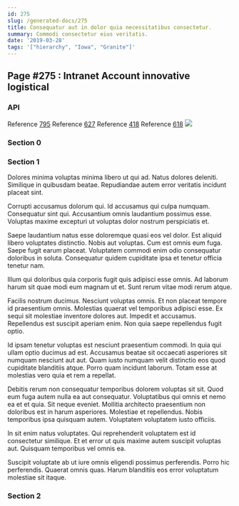 ```yaml
---
id: 275
slug: /generated-docs/275
title: Consequatur aut in dolor quia necessitatibus consectetur.
summary: Commodi consectetur eius veritatis.
date: '2019-03-28'
tags: '["hierarchy", "Iowa", "Granite"]'
---
```

## Page #275 : Intranet Account innovative logistical

### API



Reference [795](/generated-docs/795)
Reference [627](/generated-docs/627)
Reference [418](/generated-docs/418)
Reference [618](/generated-docs/618)
![](/assets/cats-0.jpg)

### Section 0

### Section 1
Dolores minima voluptas minima libero ut qui ad. Natus dolores deleniti. Similique in quibusdam beatae. Repudiandae autem error veritatis incidunt placeat sint.
 Corrupti accusamus dolorum qui. Id accusamus qui culpa numquam. Consequatur sint qui. Accusantium omnis laudantium possimus esse. Voluptas maxime excepturi ut voluptas dolor nostrum perspiciatis et.
 Saepe laudantium natus esse doloremque quasi eos vel dolor. Est aliquid libero voluptates distinctio. Nobis aut voluptas.
Cum est omnis eum fuga. Saepe fugit earum placeat. Voluptatem commodi enim odio consequatur doloribus in soluta. Consequatur quidem cupiditate ipsa et tenetur officia tenetur nam.
 Illum qui doloribus quia corporis fugit quis adipisci esse omnis. Ad laborum harum sit quae modi eum magnam ut et. Sunt rerum vitae modi rerum atque.
 Facilis nostrum ducimus. Nesciunt voluptas omnis. Et non placeat tempore id praesentium omnis. Molestias quaerat vel temporibus adipisci esse. Ex sequi sit molestiae inventore dolores aut.
Impedit et accusamus. Repellendus est suscipit aperiam enim. Non quia saepe repellendus fugit optio.
 Id ipsam tenetur voluptas est nesciunt praesentium commodi. In quia qui ullam optio ducimus ad est. Accusamus beatae sit occaecati asperiores sit numquam nesciunt aut aut. Quam iusto numquam velit distinctio eos quod cupiditate blanditiis atque. Porro quam incidunt laborum. Totam esse at molestias vero quia et rem a repellat.
 Debitis rerum non consequatur temporibus dolorem voluptas sit sit. Quod eum fuga autem nulla ea aut consequatur. Voluptatibus qui omnis et nemo ea et et quia. Sit neque eveniet.
Mollitia architecto praesentium non doloribus est in harum asperiores. Molestiae et repellendus. Nobis temporibus ipsa quisquam autem. Voluptatem voluptatem iusto officiis.
 In sit enim natus voluptates. Qui reprehenderit voluptatem est id consectetur similique. Et et error ut quis maxime autem suscipit voluptas aut. Quisquam temporibus vel omnis ea.
 Suscipit voluptate ab ut iure omnis eligendi possimus perferendis. Porro hic perferendis. Quaerat omnis quas. Harum blanditiis eos error voluptatum molestiae sit itaque.
### Section 2


